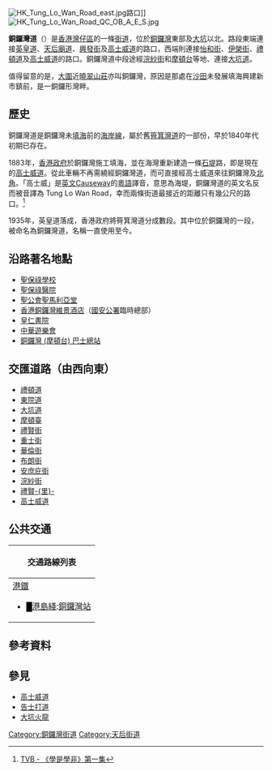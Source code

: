 {{Infobox Hong Kong Road
|   中文街道名稱    =  銅鑼灣道
|   英文街道名稱    =  Tung Lo Wan Road
|   圖片        =  File:Tung Lo Wan Road 20140929.jpg
|   圖片說明    =  銅鑼灣道
|   路段總長度  =  850m
|   車速限制    =  50
|   行車線數量  =  雙線
|   所在地區    =  [[灣仔區|灣仔區]][[銅鑼灣|銅鑼灣]]
|   起點        =  [[高士威道|高士威道]]／[[禮頓道|禮頓道]]／[[伊榮街|伊榮街]]／[[怡和街|怡和街]]
|   終點        =  [[英皇道|英皇道]]／[[天后廟道|天后廟道]]／[[高士威道|高士威道]]
|   道路命名日期 = 1935年6月21日
|   通車日期    =
}}
[[File:HK_Tung_Lo_Wan_Road_east.jpg|thumb]]路口]]
[[File:HK_Tung_Lo_Wan_Road_QC_OB_A_E_S.jpg|thumb]]
{{commonscat|Tung Lo Wan Road}}

'''銅鑼灣道'''（{{lang-en|'''Tung Lo Wan Road'''}}）是[[香港|香港]][[灣仔區|灣仔區]]的一條[[街道|街道]]，位於[[銅鑼灣|銅鑼灣]]東部及[[大坑_(香港)|大坑]]以北。路段東端連接[[英皇道|英皇道]]、[[天后廟道|天后廟道]]、[[興發街|興發街]]及[[高士威道|高士威道]]的路口，西端則連接[[怡和街|怡和街]]、[[伊榮街|伊榮街]]、[[禮頓道|禮頓道]]及[[高士威道|高士威道]]的路口。銅鑼灣道中段途經[[浣紗街|浣紗街]]和[[摩頓台|摩頓台]]等地、連接[[大坑道|大坑道]]。

值得留意的是，[[大圍|大圍]]近[[曉翠山莊|曉翠山莊]]亦叫銅鑼灣，原因是那處在[[沙田_(香港)|沙田]]未發展填海興建新市鎮前，是一銅鑼形灣畔。

==歷史==
銅鑼灣道是銅鑼灣未[[填海|填海]]前的[[海岸線|海岸線]]，屬於舊[[筲箕灣道|筲箕灣道]]的一部份，早於1840年代初期已存在。

1883年，[[香港殖民地時期#香港政府|香港政府]]於銅鑼灣施工填海，並在海灣重新建造一條[[石堤|石堤]]路，即是現在的[[高士威道|高士威道]]。從此車輛不再需繞經銅鑼灣道，而可直接經高士威道來往銅鑼灣及[[北角|北角]]。「高士威」是[[英文|英文]]Causeway的[[粵語|粵語]]譯音，意思為海堤，銅鑼灣道的英文名反而被音譯為 Tung Lo Wan Road，幸而兩條街道最接近的距離只有幾公尺的路口。<ref>[http://programme.tvb.com/lifestyle/sidewalkscientist/episode/ TVB - 《學是學非》第一集]</ref>

1935年，英皇道落成，香港政府將筲箕灣道分成數段。其中位於銅鑼灣的一段，被命名為銅鑼灣道，名稱一直使用至今。

==沿路著名地點==
*[[聖保祿學校_(香港)|聖保祿學校]]
*[[聖保祿醫院_(香港)|聖保祿醫院]]
*[[聖公會聖馬利亞堂|聖公會聖馬利亞堂]]
*[[香港銅鑼灣維景酒店|香港銅鑼灣維景酒店]]（[[國安公署|國安公署]]臨時總部）
*[[皇仁書院|皇仁書院]]
*[[中華遊樂會|中華遊樂會]]
*[[銅鑼灣_(摩頓台)_巴士總站|銅鑼灣 (摩頓台) 巴士總站]]

==交匯道路（由西向東）==
*[[禮頓道|禮頓道]]
*[[東院道|東院道]]
*[[大坑道|大坑道]]
*[[摩頓臺|摩頓臺]]
*[[禮賢街|禮賢街]]
*[[重士街|重士街]]
*[[華倫街|華倫街]]
*[[布朗街|布朗街]]
*[[安庶庇街|安庶庇街]]
*[[浣紗街|浣紗街]]
*[[禮賢里|禮賢-{里}-]]
*[[高士威道|高士威道]]

==公共交通==
{| class="mw-collapsible mw-collapsed wikitable" style="background:white; margin: 0 auto; width: auto;"  
! 交通路線列表
|-
|
;[[港鐵|港鐵]]
*<font color="{{港島綫色彩}}">█</font>[[港島綫|港島綫]]:[[銅鑼灣站|銅鑼灣站]]
{{港島巴士簡單列表|2|5B|5X|8H|11|19P|23B|25A|26|63|72|72A|81|96|592}}{{過海隧道巴士簡單列表|108|678|914|930B|930X|936|936A|962|962B|962N|962P|962S|962X|967X|969|969N|969P|N182|N930|N962|N969}}
{{大嶼山巴士簡單列表|A11|N11|NA11}}{{港島專線小巴簡單列表|21A|21M|69X}}
|}

==參考資料==
{{reflist}}

==參見==
*[[高士威道|高士威道]]
*[[告士打道|告士打道]]
*[[大坑火龍|大坑火龍]]

[[Category:銅鑼灣街道|Category:銅鑼灣街道]]
[[Category:天后街道|Category:天后街道]]